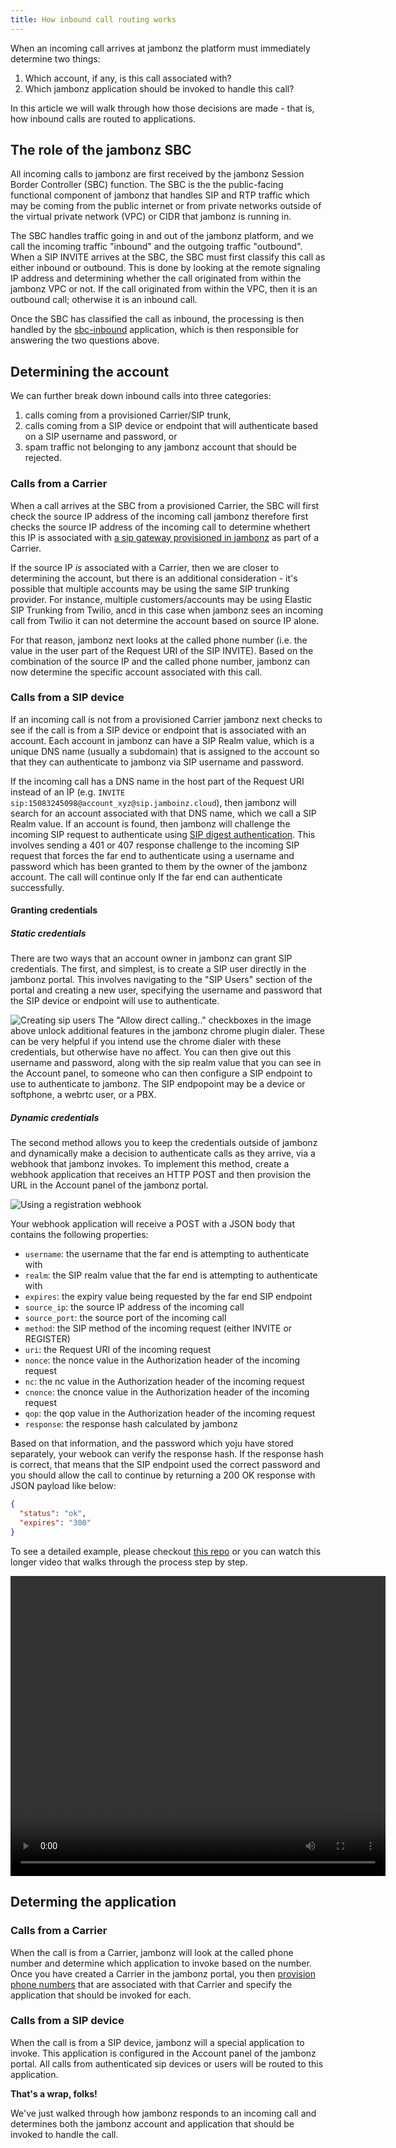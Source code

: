```yaml
---
title: How inbound call routing works
---
```


When an incoming call arrives at jambonz the platform must immediately determine two things:

1. Which account, if any, is this call associated with?
2. Which jambonz application should be invoked to handle this call?

In this article we will walk through how those decisions are made - that is, how inbound calls are routed to applications.

## The role of the jambonz SBC

All incoming calls to jambonz are first received by the jambonz Session Border Controller (SBC) function. The SBC is the
the public-facing functional component of jambonz that handles SIP and RTP traffic which may be coming from the public internet 
or from private networks outside of the virtual private network (VPC) or CIDR that jambonz is running in.  

The SBC handles traffic going in and out of the jambonz platform, 
and we call the incoming traffic "inbound" and the outgoing traffic "outbound". When a SIP INVITE arrives at the SBC, 
the SBC must first classify this call as either inbound or outbound.  This is done by looking at the 
remote signaling IP address and determining whether the call originated from within the jambonz VPC or not.  If the call 
originated from within the VPC, then it is an outbound call; otherwise it is an inbound call.

Once the SBC has classified the call as inbound, the processing is then handled by the [sbc-inbound](https://github.com/jambonz/sbc-inbound) 
application, which is then responsible for answering the two questions above.

## Determining the account

We can further break down inbound calls into three categories:
1.  calls coming from a provisioned Carrier/SIP trunk,
2.  calls coming from a SIP device or endpoint that will authenticate based on a SIP username and password, or 
3.  spam traffic not belonging to any jambonz account that should be rejected.

### Calls from a Carrier

When a call arrives at the SBC from a provisioned Carrier, the SBC will first check the source IP address of the incoming call
jambonz therefore first checks the source IP address of the incoming call to determine whethert this IP is associated 
with [a sip gateway provisioned in jambonz](/guides/using-the-jambonz-portal/basic-concepts/creating-carriers#ip-whitelisting) 
as part of a Carrier.

If the source IP _is_ associated with a Carrier, then we are closer to determining the account, but there is an additional consideration - 
it's possible that multiple accounts may be using the same SIP trunking provider.  For instance, multiple customers/accounts 
may be using Elastic SIP Trunking from Twilio, ancd in this case when jambonz sees an incoming call from Twilio it can not 
determine the account based on source IP alone.  

For that reason, jambonz next looks at the called phone number (i.e. the value in the user part of the Request URI of the SIP INVITE). 
Based on the combination of the source IP and the called phone number, jambonz can now determine the specific account associated with this call.

### Calls from a SIP device

If an incoming call is not from a provisioned Carrier jambonz next checks to see if the call is from a SIP device or endpoint that 
is associated with an account.  Each account in jambonz can have a SIP Realm value, which is a unique DNS name (usually a subdomain) 
that is assigned to the account so that they can authenticate to jambonz via SIP username and password.  

If the incoming call has a 
DNS name in the host part of the Request URI instead of an IP (e.g. `INVITE sip:15083245098@account_xyz@sip.jamboinz.cloud`), then jambonz 
will search for an account associated with that DNS name, which we call a SIP Realm value. If an account is found, then jambonz will challenge 
the incoming SIP request to authenticate using [SIP digest authentication](https://datatracker.ietf.org/doc/html/rfc8760).  This involves 
sending a 401 or 407 response challenge to the incoming SIP request that forces the far end to authenticate using a username and password which 
has been granted to them by the owner of the jambonz account.  The call will continue only If the far end can authenticate successfully.

#### Granting credentials

##### Static credentials
There are two ways that an account owner in jambonz can grant SIP credentials. 
The first, and simplest, is to create a SIP user directly in the jambonz portal. 
This involves navigating to the "SIP Users" section of the portal and creating a new user, 
specifying the username and password that the SIP device or endpoint will use to authenticate.

<Frame caption="Creating a sip user">
  <img src="../../assets/images/create-client.jpg" alt="Creating sip users"/>
</Frame>

<Note>
The "Allow direct calling.." checkboxes in the image above unlock additional features in the jambonz chrome plugin dialer.
These can be very helpful if you intend use the chrome dialer with these credentials, but otherwise have no affect. 
</Note>
You can then give out this username and password, along with the sip realm value that you can see in the Account panel, to someone 
who can then configure a SIP endpoint to use to authenticate to jambonz.  The SIP endpopoint may be a device or softphone, a webrtc user, or a PBX.

##### Dynamic credentials

The second method allows you to keep the credentials outside of jambonz and dynamically make a decision to authenticate calls 
as they arrive, via a webhook that jambonz invokes.  To implement this method, create a webhook application that receives an HTTP POST 
and then provision the URL in the Account panel of the jambonz portal. 

<Frame caption="Using a registration webhook">
  <img src="../../assets/images/registration-webhook.jpg" alt="Using a registration webhook"/>
</Frame>

Your webhook application will receive a POST with a JSON body that contains the following properties:
- `username`: the username that the far end is attempting to authenticate with
- `realm`: the SIP realm value that the far end is attempting to authenticate with
- `expires`: the expiry value being requested by the far end SIP endpoint
- `source_ip`: the source IP address of the incoming call
- `source_port`: the source port of the incoming call
- `method`: the SIP method of the incoming request (either INVITE or REGISTER)
- `uri`: the Request URI of the incoming request
- `nonce`: the nonce value in the Authorization header of the incoming request
- `nc`: the nc value in the Authorization header of the incoming request
- `cnonce`: the cnonce value in the Authorization header of the incoming request
- `qop`: the qop value in the Authorization header of the incoming request
- `response`: the response hash calculated by jambonz

Based on that information, and the password which yoju have stored separately, your webook can verify the response hash.
If the response hash is correct, that means that the SIP endpoint used the correct password and you should allow the 
call to continue by returning a 200 OK response with JSON payload like below:

```json
{
  "status": "ok",
  "expires": "300"
}
```

To see a detailed example, please checkout [this repo](https://github.com/jambonz/customer-auth-server)
or you can watch this longer video that walks through the process step by step.

<div class="card-video">
<video 
    src="../../assets/sip-device-registrations.mp4"
    width="600"
    height="480"
    playsinline
    controls
>
</video>
</div>

## Determing the application

### Calls from a Carrier 

When the call is from a Carrier, jambonz will look at the called phone number and 
determine which application to invoke based on the number.  Once you have created a Carrier 
in the jambonz portal, you then [provision phone numbers](/guides/using-the-jambonz-portal/basic-concepts/creating-phone-numbers)
 that are associated with that Carrier and specify the application that should be invoked 
 for each.

 ### Calls from a SIP device

  When the call is from a SIP device, jambonz will a special application to invoke. 
  This application is configured in the Account panel of the jambonz portal.  All calls 
  from authenticated sip devices or users will be routed to this application.

  **That's a wrap, folks!** 
  
  We've just walked through how jambonz responds to an incoming call 
  and determines both the jambonz account and application that should be invoked to handle the call.